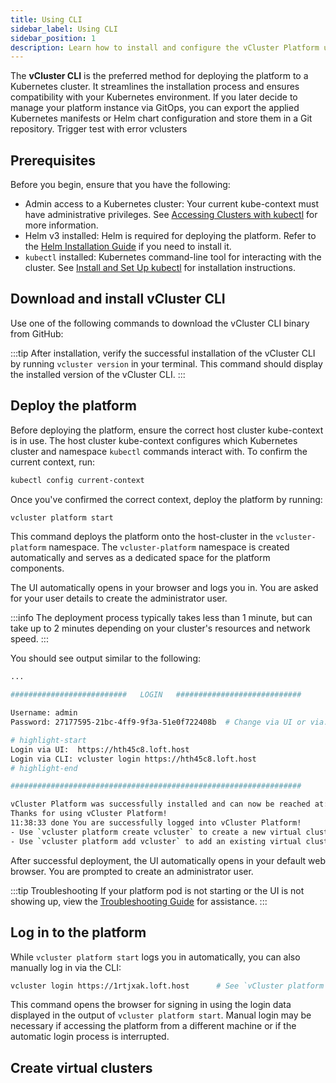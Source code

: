 ```yaml
---
title: Using CLI
sidebar_label: Using CLI
sidebar_position: 1
description: Learn how to install and configure the vCluster Platform using the vCluster CLI.
---
```



The **vCluster CLI** is the preferred method for deploying the platform to a Kubernetes cluster.
It streamlines the installation process and ensures compatibility with your Kubernetes environment.
If you later decide to manage your platform instance via GitOps, you can export the applied Kubernetes manifests or Helm chart configuration and store them in a Git repository.
Trigger test with error vclusters

## Prerequisites

Before you begin, ensure that you have the following:

- Admin access to a Kubernetes cluster: Your current kube-context must have administrative privileges. See [Accessing Clusters with kubectl](https://kubernetes.io/docs/tasks/tools/#kubectl) for more information.
- Helm v3 installed: Helm is required for deploying the platform. Refer to the [Helm Installation Guide](https://helm.sh/docs/intro/install/) if you need to install it.
- `kubectl` installed: Kubernetes command-line tool for interacting with the cluster. See [Install and Set Up kubectl](https://kubernetes.io/docs/tasks/tools/#kubectl) for installation instructions.

## Download and install vCluster CLI

Use one of the following commands to download the vCluster CLI binary from GitHub:

<InstallCLI />

:::tip
After installation, verify the successful installation of the vCluster CLI by running `vcluster version` in your terminal. This command should display the installed version of the vCluster CLI.
:::

## Deploy the platform

Before deploying the platform, ensure the correct host cluster kube-context is in use. The host cluster kube-context configures which Kubernetes cluster and namespace `kubectl` commands interact with. To confirm the current context, run:

```bash title="Get the current Kubernetes context"
kubectl config current-context
```

Once you've confirmed the correct context, deploy the platform by running:

```bash title="Deploy the platform"
vcluster platform start
```

This command deploys the platform onto the host-cluster in the `vcluster-platform` namespace.
The `vcluster-platform` namespace is created automatically and serves as a
dedicated space for the platform components.

The UI automatically opens in your browser and logs you in. You are asked for your user details to create the administrator user.

:::info
The deployment process typically takes less than 1 minute, but can take up to 2 minutes depending on your cluster's resources and network speed.
:::

You should see output similar to the following:

```bash title="Platform installation output"
...

##########################   LOGIN   ############################

Username: admin
Password: 27177595-21bc-4ff9-9f3a-51e0f722408b  # Change via UI or via: vcluster platform reset password

# highlight-start
Login via UI:  https://hth45c8.loft.host
Login via CLI: vcluster login https://hth45c8.loft.host
# highlight-end

#################################################################

vCluster Platform was successfully installed and can now be reached at: https://hth45c8.loft.host
Thanks for using vCluster Platform!
11:38:33 done You are successfully logged into vCluster Platform!
- Use `vcluster platform create vcluster` to create a new virtual cluster
- Use `vcluster platform add vcluster` to add an existing virtual cluster to a vCluster platform instance
```

After successful deployment, the UI automatically opens in your default web
browser. You are prompted to create an administrator user.

:::tip Troubleshooting
If your platform pod is not starting or the UI is not showing up, view the [Troubleshooting Guide](../use-platform/troubleshooting) for assistance.
:::

## Log in to the platform

While `vcluster platform start` logs you in automatically, you can also manually log in via the CLI:

```bash title="Platform login"
vcluster login https://1rtjxak.loft.host      # See `vCluster platform start` output for login credentials and your actual sub-domain name (auto-generated).
```

This command opens the browser for signing in using the login data displayed in the output of `vcluster platform start`. Manual login may be necessary if accessing the platform from a different machine or if the automatic login process is interrupted.

## Create virtual clusters

<InstallNextSteps />
